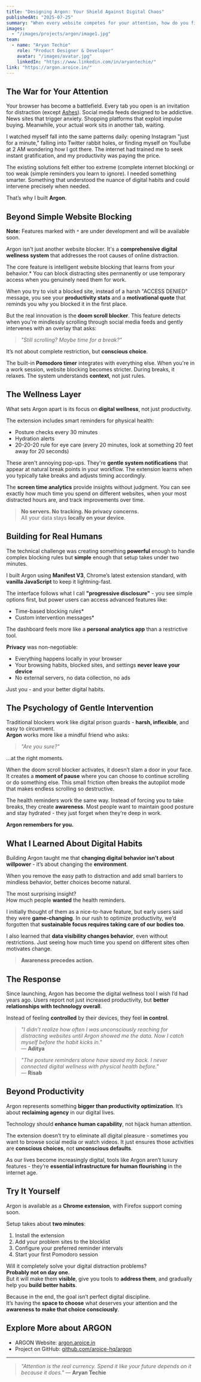 ---
title: "Designing Argon: Your Shield Against Digital Chaos"
publishedAt: "2025-07-25"
summary: "When every website competes for your attention, how do you fight back? Argon transforms your browser into a fortress of focus with intelligent blocking, wellness reminders, and the tools to reclaim your digital life."
images:
  - "/images/projects/argon/image1.jpg"
team:
  - name: "Aryan Techie"
    role: "Product Designer & Developer"
    avatar: "/images/avatar.jpg"
    linkedIn: "https://www.linkedin.com/in/aryantechie/"
link: "https://argon.aroice.in/"
---


## The War for Your Attention

Your browser has become a battlefield. Every tab you open is an invitation for distraction (except [Ashes](https://ashes.aroice.in)). Social media feeds designed to be addictive. News sites that trigger anxiety. Shopping platforms that exploit impulse buying. Meanwhile, your actual work sits in another tab, waiting.

I watched myself fall into the same patterns daily: opening Instagram "just for a minute," falling into Twitter rabbit holes, or finding myself on YouTube at 2 AM wondering how I got there. The internet had trained me to seek instant gratification, and my productivity was paying the price.

The existing solutions felt either too extreme (complete internet blocking) or too weak (simple reminders you learn to ignore). I needed something smarter. Something that understood the nuance of digital habits and could intervene precisely when needed.

That’s why I built **Argon**.

## Beyond Simple Website Blocking

**Note:** Features marked with `*` are under development and will be available soon.

Argon isn't just another website blocker. It's a **comprehensive digital wellness system** that addresses the root causes of online distraction.

The core feature is intelligent website blocking that learns from your behavior.* You can block distracting sites permanently or use temporary access when you genuinely need them for work.

When you try to visit a blocked site, instead of a harsh "ACCESS DENIED" message, you see your **productivity stats** and a **motivational quote** that reminds you why you blocked it in the first place.

But the real innovation is the **doom scroll blocker**. This feature detects when you're mindlessly scrolling through social media feeds and gently intervenes with an overlay that asks:

> _"Still scrolling? Maybe time for a break?"_

It’s not about complete restriction, but **conscious choice**.

The built-in **Pomodoro timer** integrates with everything else. When you're in a work session, website blocking becomes stricter. During breaks, it relaxes. The system understands **context**, not just rules.

## The Wellness Layer

What sets Argon apart is its focus on **digital wellness**, not just productivity.

The extension includes smart reminders for physical health:
- Posture checks every 30 minutes
- Hydration alerts
- 20-20-20 rule for eye care (every 20 minutes, look at something 20 feet away for 20 seconds)

These aren't annoying pop-ups. They're **gentle system notifications** that appear at natural break points in your workflow. The extension learns when you typically take breaks and adjusts timing accordingly.

The **screen time analytics** provide insights without judgment. You can see exactly how much time you spend on different websites, when your most distracted hours are, and track improvements over time.

> **No servers. No tracking. No privacy concerns.**  
> All your data stays **locally on your device**.

## Building for Real Humans

The technical challenge was creating something **powerful** enough to handle complex blocking rules but **simple** enough that setup takes under two minutes.

I built Argon using **Manifest V3**, Chrome’s latest extension standard, with **vanilla JavaScript** to keep it lightning-fast.

The interface follows what I call **"progressive disclosure"** - you see simple options first, but power users can access advanced features like:
- Time-based blocking rules*
- Custom intervention messages*

The dashboard feels more like a **personal analytics app** than a restrictive tool.

**Privacy** was non-negotiable:
- Everything happens locally in your browser
- Your browsing habits, blocked sites, and settings **never leave your device**
- No external servers, no data collection, no ads

Just you - and your better digital habits.

## The Psychology of Gentle Intervention

Traditional blockers work like digital prison guards - **harsh, inflexible**, and easy to circumvent.  
**Argon** works more like a mindful friend who asks:

> _"Are you sure?"_

...at the right moments.

When the doom scroll blocker activates, it doesn’t slam a door in your face. It creates a **moment of pause** where you can choose to continue scrolling or do something else. This small friction often breaks the autopilot mode that makes endless scrolling so destructive.

The health reminders work the same way. Instead of forcing you to take breaks, they create **awareness**. Most people want to maintain good posture and stay hydrated - they just forget when they’re deep in work.

**Argon remembers for you.**

## What I Learned About Digital Habits

Building Argon taught me that **changing digital behavior isn’t about willpower** - it’s about changing the **environment**.

When you remove the easy path to distraction and add small barriers to mindless behavior, better choices become natural.

The most surprising insight?  
How much people **wanted** the health reminders.

I initially thought of them as a nice-to-have feature, but early users said they were **game-changing**. In our rush to optimize productivity, we’d forgotten that **sustainable focus requires taking care of our bodies too**.

I also learned that **data visibility changes behavior**, even without restrictions. Just seeing how much time you spend on different sites often motivates change.

> **Awareness precedes action.**

## The Response

Since launching, Argon has become the digital wellness tool I wish I’d had years ago. Users report not just increased productivity, but **better relationships with technology overall**.

Instead of feeling **controlled** by their devices, they feel **in control**.

> _"I didn’t realize how often I was unconsciously reaching for distracting websites until Argon showed me the data. Now I catch myself before the habit kicks in."_  
> — **Aditya**

> _"The posture reminders alone have saved my back. I never connected digital wellness with physical health before."_  
> — **Risab**

## Beyond Productivity

Argon represents something **bigger than productivity optimization**. It’s about **reclaiming agency** in our digital lives.

Technology should **enhance human capability**, not hijack human attention.

The extension doesn’t try to eliminate all digital pleasure - sometimes you want to browse social media or watch videos. It just ensures those activities are **conscious choices**, not **unconscious defaults**.

As our lives become increasingly digital, tools like Argon aren’t luxury features - they’re **essential infrastructure for human flourishing** in the internet age.

## Try It Yourself

Argon is available as a **Chrome extension**, with Firefox support coming soon.

Setup takes about **two minutes**:
1. Install the extension  
2. Add your problem sites to the blocklist  
3. Configure your preferred reminder intervals  
4. Start your first Pomodoro session

Will it completely solve your digital distraction problems?  
**Probably not on day one.**  
But it will make them **visible**, give you tools to **address them**, and gradually help you **build better habits**.

Because in the end, the goal isn’t perfect digital discipline.  
It’s having the **space to choose** what deserves your attention and the **awareness to make that choice consciously**.

## Explore More about ARGON

- ARGON Website: [argon.aroice.in ](https://argon.aroice.in)
- Project on GitHub: [github.com/aroice-hq/argon](https://github.com/aroice-hq/argon)

<hr style={{border: "none", borderTop: "1px solid #bbb", opacity: 0.4, margin: "2em 0"}} />

> _"Attention is the real currency. Spend it like your future depends on it because it does."_  — **Aryan Techie**
